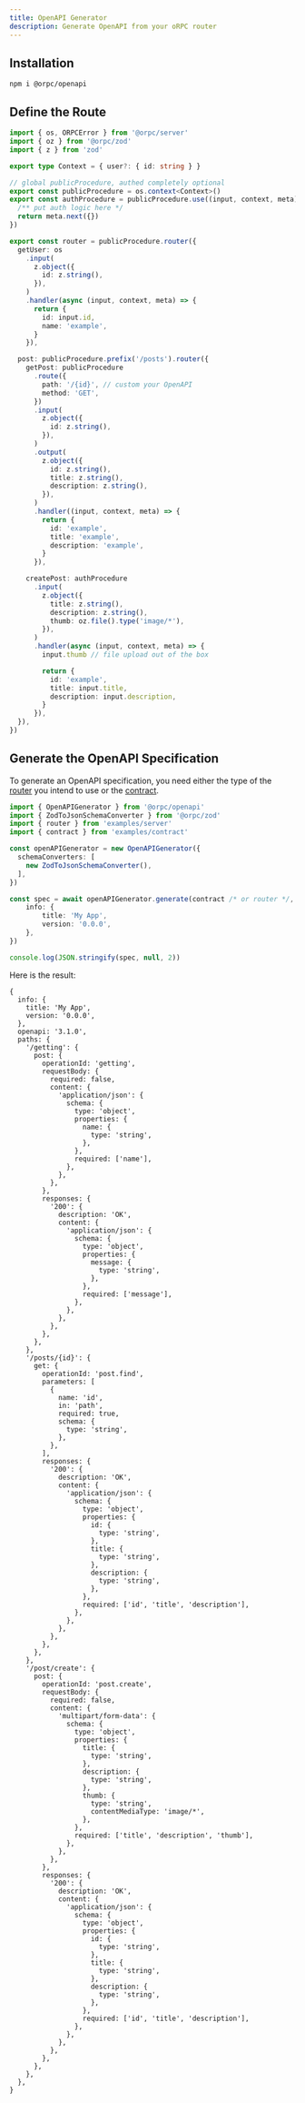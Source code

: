 ```yaml
---
title: OpenAPI Generator
description: Generate OpenAPI from your oRPC router
---
```


## Installation

```package-install
npm i @orpc/openapi
```

## Define the Route

```ts twoslash
import { os, ORPCError } from '@orpc/server'
import { oz } from '@orpc/zod'
import { z } from 'zod'

export type Context = { user?: { id: string } }

// global publicProcedure, authed completely optional
export const publicProcedure = os.context<Context>()
export const authProcedure = publicProcedure.use((input, context, meta) => {
  /** put auth logic here */
  return meta.next({})
})

export const router = publicProcedure.router({
  getUser: os
    .input(
      z.object({
        id: z.string(),
      }),
    )
    .handler(async (input, context, meta) => {
      return {
        id: input.id,
        name: 'example',
      }
    }),

  post: publicProcedure.prefix('/posts').router({
    getPost: publicProcedure
      .route({
        path: '/{id}', // custom your OpenAPI
        method: 'GET',
      })
      .input(
        z.object({
          id: z.string(),
        }),
      )
      .output(
        z.object({
          id: z.string(),
          title: z.string(),
          description: z.string(),
        }),
      )
      .handler((input, context, meta) => {
        return {
          id: 'example',
          title: 'example',
          description: 'example',
        }
      }),

    createPost: authProcedure
      .input(
        z.object({
          title: z.string(),
          description: z.string(),
          thumb: oz.file().type('image/*'),
        }),
      )
      .handler(async (input, context, meta) => {
        input.thumb // file upload out of the box

        return {
          id: 'example',
          title: input.title,
          description: input.description,
        }
      }),
  }),
})
```

## Generate the OpenAPI Specification

To generate an OpenAPI specification, you need either the type of the [router](/docs/server/router)  you intend to use or the [contract](/docs/contract/builder).

```ts twoslash
import { OpenAPIGenerator } from '@orpc/openapi'
import { ZodToJsonSchemaConverter } from '@orpc/zod'
import { router } from 'examples/server'
import { contract } from 'examples/contract'

const openAPIGenerator = new OpenAPIGenerator({
  schemaConverters: [
    new ZodToJsonSchemaConverter(),
  ],
})

const spec = await openAPIGenerator.generate(contract /* or router */, {
    info: {
        title: 'My App',
        version: '0.0.0',
    },
})

console.log(JSON.stringify(spec, null, 2))
```

Here is the result:

```
{
  info: {
    title: 'My App',
    version: '0.0.0',
  },
  openapi: '3.1.0',
  paths: {
    '/getting': {
      post: {
        operationId: 'getting',
        requestBody: {
          required: false,
          content: {
            'application/json': {
              schema: {
                type: 'object',
                properties: {
                  name: {
                    type: 'string',
                  },
                },
                required: ['name'],
              },
            },
          },
        },
        responses: {
          '200': {
            description: 'OK',
            content: {
              'application/json': {
                schema: {
                  type: 'object',
                  properties: {
                    message: {
                      type: 'string',
                    },
                  },
                  required: ['message'],
                },
              },
            },
          },
        },
      },
    },
    '/posts/{id}': {
      get: {
        operationId: 'post.find',
        parameters: [
          {
            name: 'id',
            in: 'path',
            required: true,
            schema: {
              type: 'string',
            },
          },
        ],
        responses: {
          '200': {
            description: 'OK',
            content: {
              'application/json': {
                schema: {
                  type: 'object',
                  properties: {
                    id: {
                      type: 'string',
                    },
                    title: {
                      type: 'string',
                    },
                    description: {
                      type: 'string',
                    },
                  },
                  required: ['id', 'title', 'description'],
                },
              },
            },
          },
        },
      },
    },
    '/post/create': {
      post: {
        operationId: 'post.create',
        requestBody: {
          required: false,
          content: {
            'multipart/form-data': {
              schema: {
                type: 'object',
                properties: {
                  title: {
                    type: 'string',
                  },
                  description: {
                    type: 'string',
                  },
                  thumb: {
                    type: 'string',
                    contentMediaType: 'image/*',
                  },
                },
                required: ['title', 'description', 'thumb'],
              },
            },
          },
        },
        responses: {
          '200': {
            description: 'OK',
            content: {
              'application/json': {
                schema: {
                  type: 'object',
                  properties: {
                    id: {
                      type: 'string',
                    },
                    title: {
                      type: 'string',
                    },
                    description: {
                      type: 'string',
                    },
                  },
                  required: ['id', 'title', 'description'],
                },
              },
            },
          },
        },
      },
    },
  },
}
```